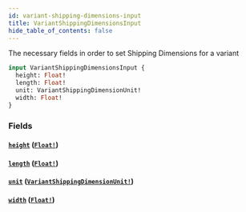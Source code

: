 ```yaml
---
id: variant-shipping-dimensions-input
title: VariantShippingDimensionsInput
hide_table_of_contents: false
---
```



The necessary fields in order to set Shipping Dimensions for a variant

```graphql
input VariantShippingDimensionsInput {
  height: Float!
  length: Float!
  unit: VariantShippingDimensionUnit!
  width: Float!
}
```


### Fields

#### [`height`](#) ([`Float!`](/demand/api/graphql-admin/reference/scalars/float))




#### [`length`](#) ([`Float!`](/demand/api/graphql-admin/reference/scalars/float))




#### [`unit`](#) ([`VariantShippingDimensionUnit!`](/demand/api/graphql-admin/reference/enums/variant-shipping-dimension-unit))




#### [`width`](#) ([`Float!`](/demand/api/graphql-admin/reference/scalars/float))






